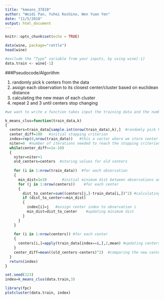 ```yaml
---
title: "kmeans_37810"
author: "Weidi Pan, Yuhei Koshino, Wen Yuan Yen"
date: "11/5/2018"
output: html_document
---
```


```r
knitr::opts_chunk$set(echo = TRUE)
```


```r
data(wine, package="rattle")
head(wine)
```

```r
#exclude the “Type” variable from your inputs, by using wine[-1]
data.train <- wine[-1]
```

###Pseudocode/Algorithm

1. randomly pick k centers from the data
2. assign each observation to its closest center/cluster based on euclidean distance
3. calculating the new mean of each cluster
4. repeat 2 and 3 until centers stop changing


```r
#we want to write a function takes input the training data and the number of clusters k

k_means_clus=function(train_data,k)
{
  centers=train_data[sample.int(nrow(train_data),k),]  #randomly pick k centers from the data
  center_diff=100   #initial stopping criterion
  index=rep(0,nrow(train_data))   #this a vector where we store center index for each observation
  niter=0  #number of iterations needed to reach the stopping criterion
  while(center_diff>=1e-10)
  {
    niter=niter+1
    old_centers=centers  #storing values for old centers
    
    for (i in 1:nrow(train_data))  #for each observation
    {
      min_dist=1e10       #initial minimum dist between observations and center
      for (j in 1:nrow(centers))    #for each center
      {
        dist_to_center=sum((centers[j,]-train_data[i,])^2) #calculating dist to center
        if (dist_to_center<=min_dist)
        {
          index[i]=j   #assign center index to observation i
          min_dist=dist_to_center    #updating minimum dist
        }
      }
    }
    
    for (i in 1:nrow(centers)) #for each center
    {
      centers[i,]=apply(train_data[index==i,],2,mean) #updating centers, mean applied over columns
    }
    center_diff=mean((old_centers-centers)^2)  #comparing the new center to the old center
  }
  return(index)
}
```

```r
set.seed(123)
index=k_means_clus(data.train,3)
```


```r
library(fpc)
plotcluster(data.train, index)
```
